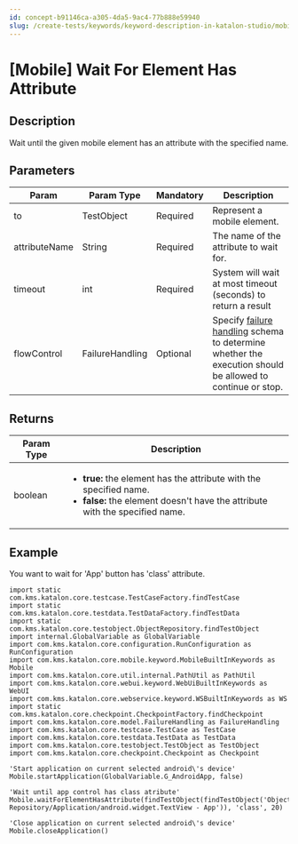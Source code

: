 ```yaml
---
id: concept-b91146ca-a305-4da5-9ac4-77b888e59940
slug: /create-tests/keywords/keyword-description-in-katalon-studio/mobile-keywords/mobile-wait-for-element-has-attribute
---
```


# \[Mobile\] Wait For Element Has Attribute

## Description

Wait until the given mobile element has an attribute with the specified name.

## Parameters

<table><tr><th>Param</th><th>Param Type</th><th>Mandatory</th><th>Description</th></tr><tbody><tr><td>to</td><td>TestObject</td><td>Required</td><td>Represent a mobile element.</td></tr><tr><td>attributeName</td><td>String</td><td>Required</td><td>The name of the attribute to wait for.</td></tr><tr><td>timeout</td><td>int</td><td>Required</td><td>System will wait at most timeout (seconds) to return a result</td></tr><tr><td>flowControl</td><td>FailureHandling</td><td>Optional</td><td>Specify <a href="/maintain/configure-failure-handling-settings-in-katalon-studio" >failure handling</a> schema to determine whether the execution should be allowed to continue or stop.</td></tr></tbody></table>

## Returns

<table><tr><th>Param Type</th><th>Description</th></tr><tbody><tr><td>boolean</td><td><ul><li><strong>true:</strong> the element has the attribute with the specified name.</li><li><strong>false:</strong> the element doesn't have the attribute with the specified name.</li></ul></td></tr></tbody></table>

## Example

You want to wait for 'App' button has 'class' attribute.

```
import static com.kms.katalon.core.testcase.TestCaseFactory.findTestCase
import static com.kms.katalon.core.testdata.TestDataFactory.findTestData
import static com.kms.katalon.core.testobject.ObjectRepository.findTestObject
import internal.GlobalVariable as GlobalVariable
import com.kms.katalon.core.configuration.RunConfiguration as RunConfiguration
import com.kms.katalon.core.mobile.keyword.MobileBuiltInKeywords as Mobile
import com.kms.katalon.core.util.internal.PathUtil as PathUtil
import com.kms.katalon.core.webui.keyword.WebUiBuiltInKeywords as WebUI
import com.kms.katalon.core.webservice.keyword.WSBuiltInKeywords as WS
import static com.kms.katalon.core.checkpoint.CheckpointFactory.findCheckpoint
import com.kms.katalon.core.model.FailureHandling as FailureHandling
import com.kms.katalon.core.testcase.TestCase as TestCase
import com.kms.katalon.core.testdata.TestData as TestData
import com.kms.katalon.core.testobject.TestObject as TestObject
import com.kms.katalon.core.checkpoint.Checkpoint as Checkpoint

'Start application on current selected android\'s device'
Mobile.startApplication(GlobalVariable.G_AndroidApp, false)

'Wait until app control has class atribute'
Mobile.waitForElementHasAttribute(findTestObject(findTestObject('Object Repository/Application/android.widget.TextView - App')), 'class', 20)

'Close application on current selected android\'s device'
Mobile.closeApplication()

```